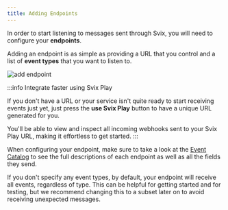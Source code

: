 ```yaml
---
title: Adding Endpoints
---
```


In order to start listening to messages sent through Svix, you will need to configure your **endpoints**.

Adding an endpoint is as simple as providing a URL that you control and a list of **event types** that you want to
listen to.

![add endpoint](/img/app-portal/add-endpoint.png)

:::info Integrate faster using Svix Play

If you don't have a URL or your service isn't quite ready to start receiving events just yet,
just press the **use Svix Play** button to have a unique URL generated for you.

You'll be able to view and inspect all incoming webhooks sent to your Svix Play URL, making it
effortless to get started.
:::

When configuring your endpoint, make sure to take a look at the [Event Catalog](./event-catalog) to see the
full descriptions of each endpoint as well as all the fields they send.

If you don't specify any event types, by default, your endpoint will receive all events, regardless of type.
This can be helpful for getting started and for testing, but we recommend changing this to a subset later on
to avoid receiving unexpected messages.
